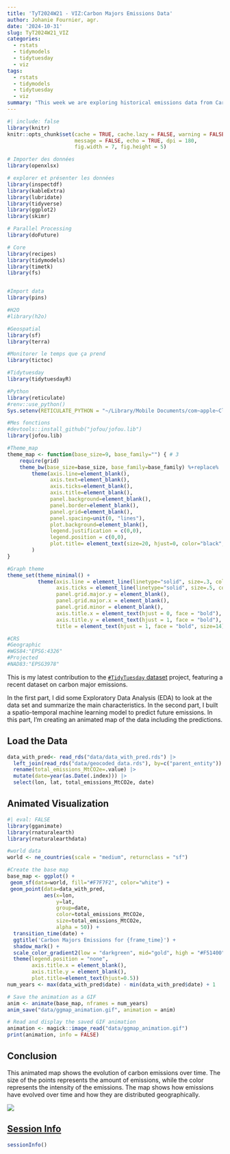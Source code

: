 ```yaml
---
title: 'TyT2024W21 - VIZ:Carbon Majors Emissions Data'
author: Johanie Fournier, agr.
date: '2024-10-31'
slug: TyT2024W21_VIZ
categories:
  - rstats
  - tidymodels
  - tidytuesday
  - viz
tags:
  - rstats
  - tidymodels
  - tidytuesday
  - viz
summary: "This week we are exploring historical emissions data from Carbon Majors. They have complied a database of emissions data going back to 1854. In the first and second part I did some EDA and created a spatio-temporal machine learning model. In this part, I'm creating an animated vizualisation of the data including the predictions."
---
```


```r
#| include: false
library(knitr)
knitr::opts_chunk$set(cache = TRUE, cache.lazy = FALSE, warning = FALSE, 
                      message = FALSE, echo = TRUE, dpi = 180,
                      fig.width = 7, fig.height = 5)

# Importer des données
library(openxlsx)

# explorer et présenter les données
library(inspectdf)
library(kableExtra)
library(lubridate)
library(tidyverse)
library(ggplot2)
library(skimr)

# Parallel Processing
library(doFuture)

# Core 
library(recipes)
library(tidymodels)
library(timetk)
library(fs)


#Import data
library(pins)

#H2O
#library(h2o)

#Geospatial
library(sf)
library(terra)

#Monitorer le temps que ça prend
library(tictoc)

#Tidytuesday
library(tidytuesdayR)

#Python
library(reticulate)
#renv::use_python()
Sys.setenv(RETICULATE_PYTHON = "~/Library/Mobile Documents/com~apple~CloudDocs/ADV/johaniefournier.com/renv/python/virtualenvs/renv-python-3.9/bin/python")

#Mes fonctions
#devtools::install_github("jofou/jofou.lib")
library(jofou.lib)

#Theme_map
theme_map <- function(base_size=9, base_family="") { # 3
	require(grid)
	theme_bw(base_size=base_size, base_family=base_family) %+replace%
		theme(axis.line=element_blank(),
			  axis.text=element_blank(),
			  axis.ticks=element_blank(),
			  axis.title=element_blank(),
			  panel.background=element_blank(),
			  panel.border=element_blank(),
			  panel.grid=element_blank(),
			  panel.spacing=unit(0, "lines"),
			  plot.background=element_blank(),
			  legend.justification = c(0,0),
			  legend.position = c(0,0),
			  plot.title= element_text(size=20, hjust=0, color="black", face="bold"),
		)
}

#Graph theme
theme_set(theme_minimal() +
          theme(axis.line = element_line(linetype="solid", size=.3, color="black"),
                axis.ticks = element_line(linetype="solid", size=.5, color="black"),
                panel.grid.major.y = element_blank(),
                panel.grid.major.x = element_blank(),
                panel.grid.minor = element_blank(),
                axis.title.x = element_text(hjust = 0, face = "bold"),
                axis.title.y = element_text(hjust = 1, face = "bold"),
                title = element_text(hjust = 1, face = "bold", size=14)))

#CRS
#Geographic
#WGS84:"EPSG:4326"
#Projected
#NAD83:"EPSG3978"
```

This is my latest contribution to the [`#TidyTuesday` dataset](https://github.com/rfordatascience/tidytuesday) project, featuring a recent dataset on carbon major emissions.

In the first part, I did  some Exploratory Data Analysis (EDA) to look at the data set and summarize the main characteristics. In the second part, I built a spatio-temporal machine learning model to predict future emissions. In this part, I'm creating an animated map of the data including the predictions.

## Load the Data

```r
data_with_pred<- read_rds("data/data_with_pred.rds") |> 
  left_join(read_rds("data/geocoded_data.rds"), by=c("parent_entity")) |> 
  rename(total_emissions_MtCO2e=.value) |> 
  mutate(date=year(as.Date(.index))) |>
  select(lon, lat, total_emissions_MtCO2e, date) 
```

## Animated Visualization

```r
#| eval: FALSE
library(gganimate)
library(rnaturalearth)
library(rnaturalearthdata)

#world data
world <- ne_countries(scale = "medium", returnclass = "sf")

#Create the base map
base_map <- ggplot() +
 geom_sf(data=world, fill="#F7F7F2", color="white") +
 geom_point(data=data_with_pred, 
            aes(x=lon, 
                y=lat, 
                group=date, 
                color=total_emissions_MtCO2e,
                size=total_emissions_MtCO2e,
                alpha = 50)) +
  transition_time(date) +
  ggtitle('Carbon Majors Emissions for {frame_time}') +
  shadow_mark() +
  scale_color_gradient2(low = "darkgreen", mid="gold", high = "#F51400")+
  theme(legend.position = "none", 
        axis.title.x = element_blank(),
        axis.title.y = element_blank(),
        plot.title=element_text(hjust=0.5))
num_years <- max(data_with_pred$date) - min(data_with_pred$date) + 1

# Save the animation as a GIF
anim <- animate(base_map, nframes = num_years)
anim_save("data/ggmap_animation.gif", animation = anim)
```

```r
# Read and display the saved GIF animation
animation <- magick::image_read("data/ggmap_animation.gif")
print(animation, info = FALSE)
```


## Conclusion

This animated map shows the evolution of carbon emissions over time. The size of the points represents the amount of emissions, while the color represents the intensity of the emissions. The map shows how emissions have evolved over time and how they are distributed geographically.


<a href = "https://johaniefournier.aweb.page/p/4b2b1e24-af09-488d-8ff6-7b46ce61e367"> ![](petit.png)

## Session Info

```r
sessionInfo()
```

